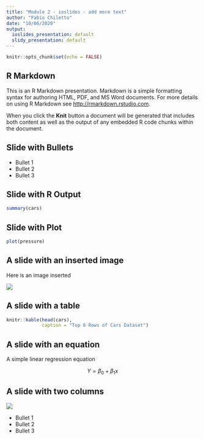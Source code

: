 ```yaml
---
title: "Module 2 - ioslides - add more text"
author: "Fabio Chiletto"
date: "10/06/2020"
output:
  ioslides_presentation: default
  slidy_presentation: default
---
```


```r
knitr::opts_chunk$set(echo = FALSE)
```

## R Markdown

This is an R Markdown presentation. Markdown is a simple formatting syntax for authoring HTML, PDF, and MS Word documents. For more details on using R Markdown see <http://rmarkdown.rstudio.com>.

When you click the **Knit** button a document will be generated that includes both content as well as the output of any embedded R code chunks within the document.

## Slide with Bullets

- Bullet 1
- Bullet 2
- Bullet 3

## Slide with R Output

```r
summary(cars)
```

## Slide with Plot

```r
plot(pressure)
```

## A slide with an inserted image {.flexbox .vcenter}

Here is an image inserted

![](sunstar.png)

## A slide with a table

```r
knitr::kable(head(cars),
             caption = "Top 6 Rows of Cars Dataset")
```

## A slide with an equation

A simple linear regression equation

$$ Y = \beta_0 + \beta_1x $$

## A slide with two columns {.columns-2}

![](sunstar.png)

- Bullet 1
- Bullet 2
- Bullet 3


